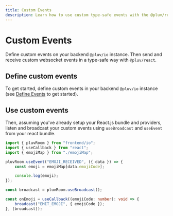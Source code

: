 ```yaml
---
title: Custom Events
description: Learn how to use custom type-safe events with the @pluv/react
---
```



# Custom Events

Define custom events on your backend `@pluv/io` instance. Then send and receive custom websocket events in a type-safe way with `@pluv/react`.

## Define custom events

To get started, define custom events in your backend `@pluv/io` instance (see [Define Events](/docs/io/define-events) to get started).

## Use custom events

Then, assuming you've already setup your React.js bundle and providers, listen and broadcast your custom events using `useBroadcast` and `useEvent` from your react bundle.

```ts
import { pluvRoom } from "frontend/io";
import { useCallback } from "react";
import { emojiMap } from "./emojiMap";

pluvRoom.useEvent("EMOJI_RECEIVED", ({ data }) => {
    const emoji = emojiMap[data.emojiCode];

    console.log(emoji);
});

const broadcast = pluvRoom.useBroadcast();

const onEmoji = useCallback((emojiCode: number): void => {
    broadcast("EMIT_EMOJI", { emojiCode });
}, [broadcast]);
```

